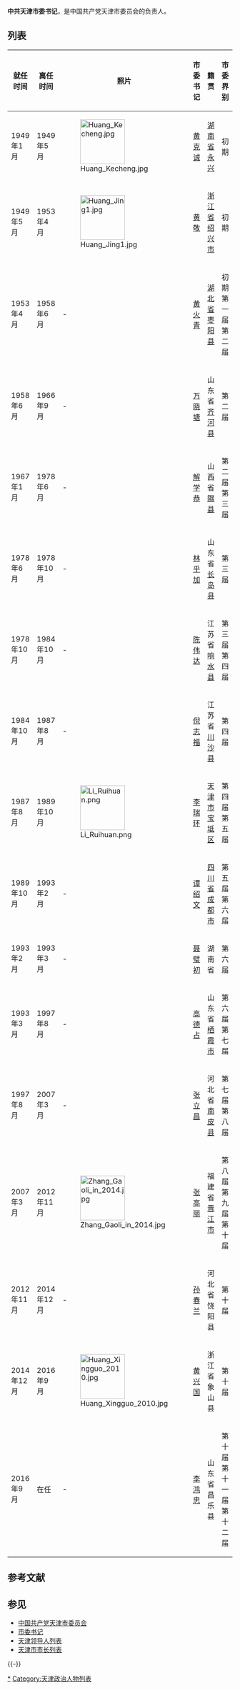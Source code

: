 '''中共天津市委书记'''，是中国共产党天津市委员会的负责人。

== 列表 ==
{| class="wikitable sortable"
|-
! 就任时间 !! 离任时间 !! 照片 !! 市委书记 !! 籍贯 !! 市委界别 !! 备注
|-
| 1949年1月 || 1949年5月 || [[File:Huang_Kecheng.jpg|100px]] || [[黄克诚|黄克诚]] || [[湖南省|湖南省]][[永兴|永兴]] || 初期 || 
|-
| 1949年5月 || 1953年4月 || [[File:Huang_Jing1.jpg|100px]] || [[黄敬|黄敬]] || [[浙江省|浙江省]][[绍兴市|绍兴市]] || 初期 || 
|-
| 1953年4月 || 1958年6月 || - || [[黄火青|黄火青]] || [[湖北省|湖北省]] [[枣阳县|枣阳县]] || 初期<br />第一届<br />第二届 || 
|-
| 1958年6月 || 1966年9月 || - || [[万晓塘|万晓塘]] || 山东省 [[齐河县|齐河县]] || 第二届 || 
|-
| 1967年1月 || 1978年6月 || - || [[解学恭|解学恭]] || 山西省 [[隰县|隰县]] || 第二届<br />第三届 || 
|-
| 1978年6月 || 1978年10月 || - || [[林乎加|林乎加]] || 山东省 [[长岛县|长岛县]] || 第三届 || 
|-
| 1978年10月 || 1984年10月 || - || [[陈伟达|陈伟达]] || 江苏省 [[响水县|响水县]] || 第三届<br />第四届 || 
|-
| 1984年10月 || 1987年8月 || - || [[倪志福|倪志福]] || 江苏省 [[川沙县|川沙县]] || 第四届 || 
|-
| 1987年8月 || 1989年10月 || [[File:Li_Ruihuan.png|100px]] || [[李瑞环|李瑞环]] || [[天津市|天津市]] [[宝坻区|宝坻区]] || 第四届<br />第五届 || 
|-
| 1989年10月 || 1993年2月 || - || [[谭绍文|谭绍文]] || [[四川省|四川省]] [[成都市|成都市]] || 第五届<br />第六届 || 
|-
| 1993年2月 || 1993年3月 || - || [[聂璧初|聂璧初]] || 湖南省 || 第六届 || 代理
|-
| 1993年3月 || 1997年8月 || - || [[高德占|高德占]] || 山东省 [[栖霞市|栖霞市]] || 第六届<br />第七届 || 
|-
| 1997年8月 || 2007年3月 || - || [[张立昌|张立昌]] || 河北省 [[南皮县|南皮县]] || 第七届<br />第八届 || 
|-
| 2007年3月 || 2012年11月 || [[File:Zhang_Gaoli_in_2014.jpg|100px]] || [[张高丽|张高丽]] || 福建省 [[晋江市|晋江市]] || 第八届<br />第九届<br />第十届 || 
|-
| 2012年11月 || 2014年12月 || - || [[孙春兰|孙春兰]] || 河北省 饶阳县 || 第十届 || 
|-
| 2014年12月 || 2016年9月 || [[File:Huang_Xingguo_2010.jpg|100px]] || [[黄兴国|黄兴国]] || 浙江省 象山县 || 第十届 || 代理市委书记
|-
| 2016年9月 || 在任 || - || [[李鸿忠|李鸿忠]] || 山东省 昌乐县 || 第十届<br />第十一届<br />第十二届 || 
|}

== 参考文献 ==
{{Reflist}}

== 参见 ==
{{Portal box|中国共产党|中华人民共和国|天津}}
* [[中国共产党天津市委员会|中国共产党天津市委员会]]
* [[市委书记|市委书记]]
* [[天津领导人列表|天津领导人列表]]
* [[天津市市长列表|天津市市长列表]]

{{-}}
{{中华人民共和国天津市正职领导人}}

[[Category:中共天津市委书记|*]]
[[Category:天津政治人物列表|Category:天津政治人物列表]]
